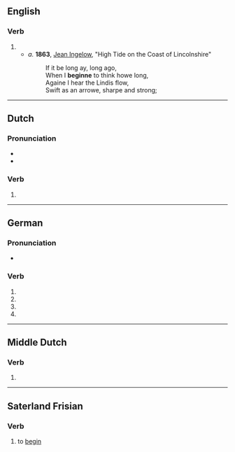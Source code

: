==English==

===Verb===
{{head|en|verb}}

# {{obsolete spelling of|en|begin}}
#* ''a.'' '''1863''', [[w:Jean Ingelow|Jean Ingelow]], "High Tide on the Coast of Lincolnshire"
#*: If it be long ay, long ago,
#*: When I '''beginne''' to think howe long,
#*: Againe I hear the Lindis flow,
#*: Swift as an arrowe, sharpe and strong;

----

==Dutch==

===Pronunciation===
* {{IPA|nl|/bəˈɣɪnə/}}
* {{audio|nl|Nl-beginne.ogg|Audio}}

===Verb===
{{head|nl|verb form}}

# {{nl-verb form of|n=sg|t=pres|m=subj|beginnen}}

----

==German==

===Pronunciation===
* {{IPA|de|/bəˈɡɪnə/}}

===Verb===
{{head|de|verb form}}

# {{de-verb form of|beginnen|1|s|g}}
# {{de-verb form of|beginnen|1|s|k1}}
# {{de-verb form of|beginnen|3|s|k1}}
# {{de-verb form of|beginnen|i|s}}

----

==Middle Dutch==

===Verb===
{{head|dum|verb form}}

# {{inflection of|dum|beginnen||1|s|pres|indc|;|1//3|s|pres|subj}}

----

==Saterland Frisian==

===Verb===
{{head|stq|verbs}}

# to [[begin]]